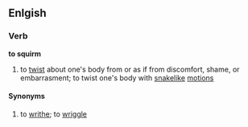 ==Enlgish==
===Verb===
'''to squirm'''
# to [[twist]] about one's body from or as if from discomfort, shame, or embarrasment; to twist one's body with [[snakelike]] [[motion]]s
====Synonyms====
# to [[writhe]]; to [[wriggle]]
